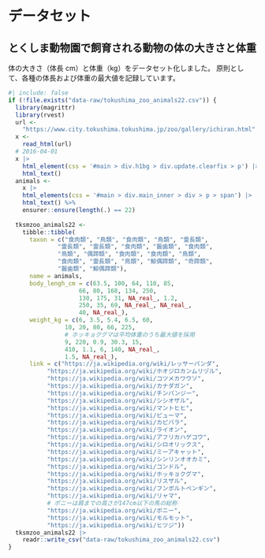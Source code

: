 # データセット

## とくしま動物園で飼育される動物の体の大きさと体重

体の大きさ（体長 cm）と体重（kg）をデータセット化しました。
原則として、各種の体長および体重の最大値を記録しています。


```r
#| include: false
if (!file.exists("data-raw/tokushima_zoo_animals22.csv")) {
  library(magrittr)
  library(rvest)
  url <-
    "https://www.city.tokushima.tokushima.jp/zoo/gallery/ichiran.html"
  x <-
    read_html(url)
  # 2016-04-01
  x |>
    html_element(css = '#main > div.h1bg > div.update.clearfix > p') |>
    html_text()
  animals <-
    x |>
    html_elements(css = '#main > div.main_inner > div > p > span') |>
    html_text() %>%
    ensurer::ensure(length(.) == 22)
  
  tksmzoo_animals22 <-
    tibble::tibble(
      taxon = c("食肉類", "鳥類", "食肉類", "鳥類", "霊長類",
              "霊長類", "霊長類", "食肉類", "齧歯類", "食肉類",
              "鳥類", "偶蹄類", "食肉類", "食肉類", "鳥類",
              "食肉類", "霊長類", "鳥類", "鯨偶蹄類", "奇蹄類",
              "齧歯類", "鯨偶蹄類"),
      name = animals,
      body_lengh_cm = c(63.5, 100, 64, 110, 85,
                    66, 80, 168, 134, 250,
                    130, 175, 31, NA_real_, 1.2,
                    250, 35, 69, NA_real_, NA_real_,
                    40, NA_real_),
      weight_kg = c(6, 3.5, 5.4, 6.5, 60,
                10, 20, 80, 66, 225,
                # ホッキョクグマは平均体重のうち最大値を採用
                9, 220, 0.9, 30.3, 15,
                410, 1.1, 6, 140, NA_real_,
                1.5, NA_real_),
      link = c("https://ja.wikipedia.org/wiki/レッサーパンダ",
           "https://ja.wikipedia.org/wiki/ホオジロカンムリヅル",
           "https://ja.wikipedia.org/wiki/コツメカワウソ",
           "https://ja.wikipedia.org/wiki/カナダガン",
           "https://ja.wikipedia.org/wiki/チンパンジー",
           "https://ja.wikipedia.org/wiki/シシオザル",
           "https://ja.wikipedia.org/wiki/マントヒヒ",
           "https://ja.wikipedia.org/wiki/ピューマ",
           "https://ja.wikipedia.org/wiki/カピバラ",
           "https://ja.wikipedia.org/wiki/ライオン",
           "https://ja.wikipedia.org/wiki/アフリカハゲコウ",
           "https://ja.wikipedia.org/wiki/シロオリックス",
           "https://ja.wikipedia.org/wiki/ミーアキャット",
           "https://ja.wikipedia.org/wiki/シンリンオオカミ",
           "https://ja.wikipedia.org/wiki/コンドル",
           "https://ja.wikipedia.org/wiki/ホッキョクグマ",
           "https://ja.wikipedia.org/wiki/リスザル",
           "https://ja.wikipedia.org/wiki/フンボルトペンギン",
           "https://ja.wikipedia.org/wiki/リャマ",
           # ポニーは肩までの高さが147cm以下の馬の総称
           "https://ja.wikipedia.org/wiki/ポニー",
           "https://ja.wikipedia.org/wiki/モルモット",
           "https://ja.wikipedia.org/wiki/ヒツジ"))
  tksmzoo_animals22 |> 
    readr::write_csv("data-raw/tokushima_zoo_animals22.csv")
}
```

